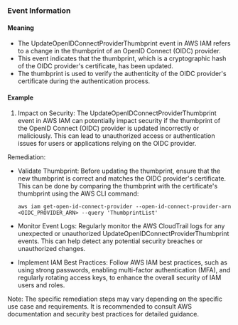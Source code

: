 
### Event Information

#### Meaning

- The UpdateOpenIDConnectProviderThumbprint event in AWS IAM refers to a change in the thumbprint of an OpenID Connect (OIDC) provider.
- This event indicates that the thumbprint, which is a cryptographic hash of the OIDC provider's certificate, has been updated.
- The thumbprint is used to verify the authenticity of the OIDC provider's certificate during the authentication process.

#### Example

1. Impact on Security: The UpdateOpenIDConnectProviderThumbprint event in AWS IAM can potentially impact security if the thumbprint of the OpenID Connect (OIDC) provider is updated incorrectly or maliciously. This can lead to unauthorized access or authentication issues for users or applications relying on the OIDC provider.

Remediation:
- Validate Thumbprint: Before updating the thumbprint, ensure that the new thumbprint is correct and matches the OIDC provider's certificate. This can be done by comparing the thumbprint with the certificate's thumbprint using the AWS CLI command:
  ```
  aws iam get-open-id-connect-provider --open-id-connect-provider-arn <OIDC_PROVIDER_ARN> --query 'ThumbprintList'
  ```

- Monitor Event Logs: Regularly monitor the AWS CloudTrail logs for any unexpected or unauthorized UpdateOpenIDConnectProviderThumbprint events. This can help detect any potential security breaches or unauthorized changes.

- Implement IAM Best Practices: Follow AWS IAM best practices, such as using strong passwords, enabling multi-factor authentication (MFA), and regularly rotating access keys, to enhance the overall security of IAM users and roles.

Note: The specific remediation steps may vary depending on the specific use case and requirements. It is recommended to consult AWS documentation and security best practices for detailed guidance.

